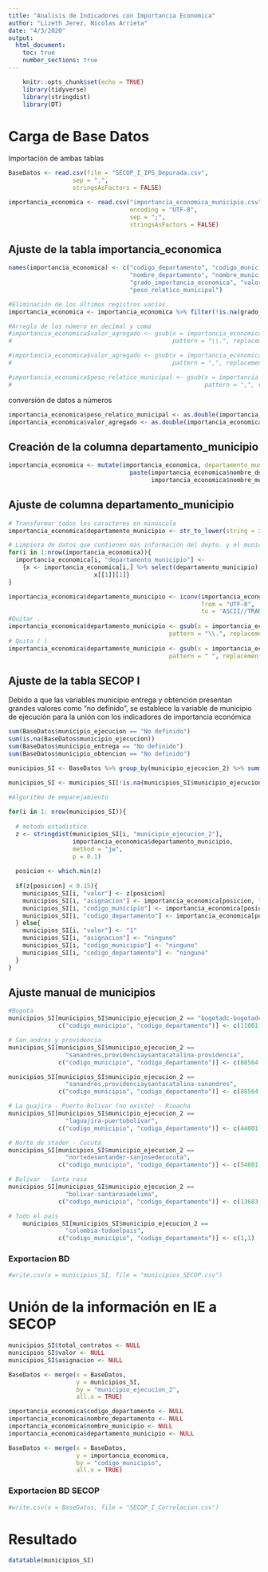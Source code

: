 ```yaml
---
title: "Analisis de Indicadores con Importancia Economica"
author: "Lizeth Jerez, Nicolas Arrieta"
date: "4/3/2020"
output: 
  html_document:
    toc: true
    number_sections: true
---
```


```r
    knitr::opts_chunk$set(echo = TRUE)
    library(tidyverse)
    library(stringdist)
    library(DT)
```

# Carga de Base Datos

Importación de ambas  tablas

```r
BaseDatos <- read.csv(file = "SECOP_I_IPS_Depurada.csv", 
                  sep = ",", 
                  stringsAsFactors = FALSE)

importancia_economica <- read.csv("importancia_economica_municipio.csv", 
                                  encoding = "UTF-8", 
                                  sep = ";", 
                                  stringsAsFactors = FALSE)
```

## Ajuste de la tabla importancia_economica

```r
names(importancia_economica) <- c("codigo_departamento", "codigo_municipio",
                                  "nombre_departamento", "nombre_municipio", 
                                  "grado_importancia_economica", "valor_agregado",
                                  "peso_relatico_municipal")

#Eliminación de los últimos registros vacios
importancia_economica <- importancia_economica %>% filter(!is.na(grado_importancia_economica))

#Arreglo de los número en decimal y coma
#importancia_economica$valor_agregado <- gsub(x = importancia_economica$valor_agregado,
#                                             pattern = "\\.", replacement = "")

#importancia_economica$valor_agregado <- gsub(x = importancia_economica$valor_agregado,
#                                             pattern = ",", replacement = ".")

#importancia_economica$peso_relatico_municipal <- gsub(x = importancia_economica$peso_relatico_municipal,
#                                                      pattern = ",", replacement = ".")
```

conversión de datos a números

```r
importancia_economica$peso_relatico_municipal <- as.double(importancia_economica$peso_relatico_municipal)
importancia_economica$valor_agregado <- as.double(importancia_economica$valor_agregado)
```

## Creación de la columna departamento_municipio
```r
importancia_economica <- mutate(importancia_economica, departamento_municipio =
                                  paste(importancia_economica$nombre_departamento,
                                        importancia_economica$nombre_municipio, sep = "-"))
```

## Ajuste de columna departamento_municipio

```r
# Transformar todos los caracteres en minuscula
importancia_economica$departamento_municipio <- str_to_lower(string = importancia_economica$departamento_municipio)

# Limpieza de datos que contienen más información del depto. y el municipio
for(i in 1:nrow(importancia_economica)){
  importancia_economica[i, "departamento_municipio"] <-  
    {x <- importancia_economica[i,] %>% select(departamento_municipio) %>% str_split("\\.");
                        x[[1]][1]}
}

importancia_economica$departamento_municipio <- iconv(importancia_economica$departamento_municipio , 
                                                      from = "UTF-8",  
                                                      to = 'ASCII//TRANSLIT')
#Quitar .
importancia_economica$departamento_municipio <- gsub(x = importancia_economica$departamento_municipio,
                                             pattern = "\\.", replacement = "")
# Quita ( )
importancia_economica$departamento_municipio <- gsub(x = importancia_economica$departamento_municipio,
                                             pattern = " ", replacement = "")

```


## Ajuste de la tabla SECOP I

Debido a que las variables municipio entrega y obtención presentan grandes valores como "no definido", se establece la variable de municipio de ejecución para la unión con los indicadores de importancia económica 

```r
sum(BaseDatos$municipio_ejecucion == "No definido")
sum(is.na(BaseDatos$municipio_ejecucion))
sum(BaseDatos$municipio_entrega == "No definido")
sum(BaseDatos$municipio_obtencion == "No definido")
```


```r
municipios_SI <- BaseDatos %>% group_by(municipio_ejecucion_2) %>% summarise(total_contratos = n())

municipios_SI <- municipios_SI[!is.na(municipios_SI$municipio_ejecucion_2),]
     
#Algoritmo de emparejamiento

for(i in 1: nrow(municipios_SI)){   
  
  # metodo estadistico
  z <- stringdist(municipios_SI[i, "municipio_ejecucion_2"], 
                  importancia_economica$departamento_municipio, 
                  method = "jw", 
                  p = 0.1)
  
  posicion <- which.min(z)
  
  if(z[posicion] < 0.15){
    municipios_SI[i, "valor"] <- z[posicion]
    municipios_SI[i, "asignacion"] <- importancia_economica[posicion, "departamento_municipio"]
    municipios_SI[i, "codigo_municipio"] <- importancia_economica[posicion, "codigo_municipio"]
    municipios_SI[i, "codigo_departamento"] <- importancia_economica[posicion, "codigo_departamento"]
  } else{
    municipios_SI[i, "valor"] <- "1"
    municipios_SI[i, "asignacion"] <- "ninguno"
    municipios_SI[i, "codigo_municipio"] <- "ninguno"
    municipios_SI[i, "codigo_departamento"] <- "ninguno"
  }
}

```
## Ajuste manual de municipios 

```r

#Bogota
municipios_SI[municipios_SI$municipio_ejecucion_2 == "bogotadc-bogotadc", 
              c("codigo_municipio", "codigo_departamento")] <- c(11001,11)

# San andres y providencia
municipios_SI[municipios_SI$municipio_ejecucion_2 ==
                "sanandres,providenciaysantacatalina-providencia", 
              c("codigo_municipio", "codigo_departamento")] <- c(88564,88)

municipios_SI[municipios_SI$municipio_ejecucion_2 ==
                "sanandres,providenciaysantacatalina-sanandres", 
              c("codigo_municipio", "codigo_departamento")] <- c(88564,88)

# La guajira - Puerto Bolivar (no existe) - Rioacha
municipios_SI[municipios_SI$municipio_ejecucion_2 ==
                "laguajira-puertobolivar", 
              c("codigo_municipio", "codigo_departamento")] <- c(44001,44)

# Norte de stader - Cucuta
municipios_SI[municipios_SI$municipio_ejecucion_2 ==
                "nortedesantander-sanjosedecucuta", 
              c("codigo_municipio", "codigo_departamento")] <- c(54001,54)

# Bolivar - Santa rosa
municipios_SI[municipios_SI$municipio_ejecucion_2 ==
                "bolivar-santarosadelima", 
              c("codigo_municipio", "codigo_departamento")] <- c(13683,13)

# Todo el país
	municipios_SI[municipios_SI$municipio_ejecucion_2 ==
                "colombia-todoelpais", 
              c("codigo_municipio", "codigo_departamento")] <- c(1,1)
```

### Exportacion BD

```r
#write.csv(x = municipios_SI, file = "municipios_SECOP.csv")
```


# Unión de la información en IE a SECOP

```r
municipios_SI$total_contratos <- NULL
municipios_SI$valor <- NULL
municipios_SI$asignacion <- NULL

BaseDatos <- merge(x = BaseDatos,
                   y = municipios_SI,
                   by = "municipio_ejecucion_2",
                   all.x = TRUE)
```

```r
importancia_economica$codigo_departamento <- NULL
importancia_economica$nombre_departamento <- NULL
importancia_economica$nombre_municipio <- NULL
importancia_economica$departamento_municipio <- NULL

BaseDatos <- merge(x = BaseDatos,
                   y = importancia_economica,
                   by = "codigo_municipio",
                   all.x = TRUE)
```

### Exportacion BD SECOP

```r
#write.csv(x = BaseDatos, file = "SECOP_I_Correlacion.csv")
```

# Resultado

```r
datatable(municipios_SI)
```

